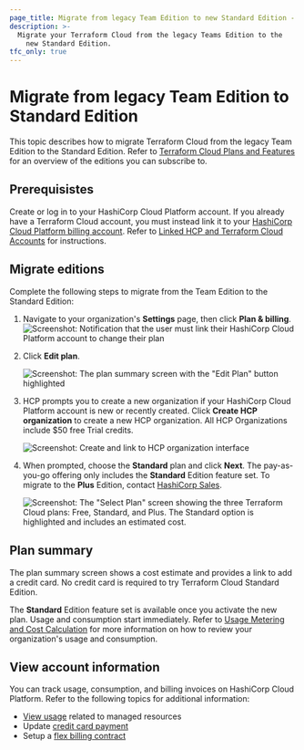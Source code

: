 ```yaml
---
page_title: Migrate from legacy Team Edition to new Standard Edition - Plans and Features - Terraform Cloud
description: >-
  Migrate your Terraform Cloud from the legacy Teams Edition to the 
    new Standard Edition.
tfc_only: true
---
```


# Migrate from legacy Team Edition to Standard Edition

This topic describes how to migrate Terraform Cloud from the legacy Team Edition to the Standard Edition. Refer to [Terraform Cloud Plans and Features](/terraform/cloud-docs/overview) for an overview of the editions you can subscribe to. 

## Prerequisistes

Create or log in to your HashiCorp Cloud Platform account. If you already have a Terraform Cloud account, you must instead link it to your [HashiCorp Cloud Platform billing account](/hcp/docs/hcp/admin/billing). Refer to [Linked HCP and Terraform Cloud Accounts](/terraform/cloud-docs/users-teams-organizations/users#linked-hcp-and-terraform-cloud-accounts) for instructions.  

## Migrate editions

Complete the following steps to migrate from the Team Edition to the Standard Edition:

1. Navigate to your organization's **Settings** page, then click **Plan & billing**.
    ![Screenshot: Notification that the user must link their HashiCorp Cloud Platform account to change their plan](/img/docs/tfc-pnb-link-hcp.png)

1. Click **Edit plan**.

    ![Screenshot: The plan summary screen with the "Edit Plan" button highlighted](/img/docs/tfc-edit-plan.png)

1. HCP prompts you to create a new organization if your HashiCorp Cloud Platform account is new or recently created. Click **Create HCP organization** to create a new HCP organization. All HCP Organizations include $50 free Trial credits.  

    ![Screenshot: Create and link to HCP organization interface](/img/docs/tfc-create-hcp-org.png)

1. When prompted, choose the **Standard** plan and click **Next**. The pay-as-you-go offering only includes the **Standard** Edition feature set. To migrate to the **Plus** Edition, contact [HashiCorp Sales](https://www.hashicorp.com/contact-sales).

    ![Screenshot: The "Select Plan" screen showing the three Terraform Cloud plans: Free, Standard, and Plus. The Standard option is highlighted and includes an estimated cost.](/img/docs/tfc-edit-plan-standard.png)

## Plan summary

The plan summary screen shows a cost estimate and provides a link to add a credit card. No credit card is required to try Terraform Cloud Standard Edition.

The **Standard** Edition feature set is available once you activate the new plan. Usage and consumption start immediately. Refer to [Usage Metering and Cost Calculation](/hcp/docs/hcp/admin/billing/flex-billing#usage-metering-and-cost-calculation) for more information on how to review your organization's usage and consumption.

## View account information

You can track usage, consumption, and billing invoices on HashiCorp Cloud Platform. Refer to the following topics for additional information:

- [View usage](/hcp/docs/hcp/admin/billing#hcp-usage) related to managed resources
- Update [credit card payment](/hcp/docs/hcp/admin/billing/payment)
- Setup a [flex billing contract](/hcp/docs/hcp/admin/billing/payment#set-up-an-entitlement-or-hashicorp-flextm-billing-contract)
